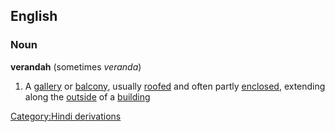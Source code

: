 ==English==
===Noun===
'''verandah''' (sometimes ''veranda'')
#A [[gallery]] or [[balcony]], usually [[roofed]] and often partly [[enclosed]], extending along the [[outside]] of a [[building]]
[[Category:Hindi derivations]]